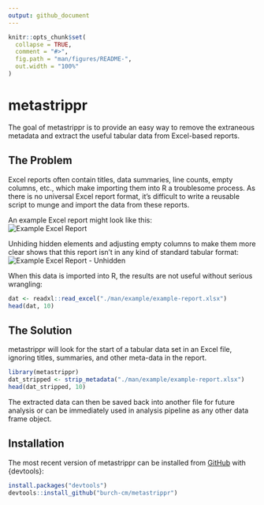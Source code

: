 ```yaml
---
output: github_document
---
```


<!-- README.md is generated from README.Rmd. Please edit that file -->

```r
knitr::opts_chunk$set(
  collapse = TRUE,
  comment = "#>",
  fig.path = "man/figures/README-",
  out.width = "100%"
)
```

# metastrippr

<!-- badges: start -->
<!-- badges: end -->

The goal of metastrippr is to provide an easy way to remove the extraneous
metadata and extract the useful tabular data from Excel-based reports. 

## The Problem  
Excel reports often contain titles, data summaries, line counts, empty columns, 
etc., which make importing them into R a troublesome process. 
As there is no universal Excel report format, 
it's difficult to write a reusable script to munge and import the data from 
these reports.

An example Excel report might look like this:  
![Example Excel Report](./man/img/init-excel.png)  

Unhiding hidden elements and adjusting empty columns to make them more clear shows 
that this report isn't in any kind of standard tabular format:  
![Example Excel Report - Unhidden](./man/img/unhidden-excel.png)

When this data is imported into R, the results are not useful without serious 
wrangling:  
```r
dat <- readxl::read_excel("./man/example/example-report.xlsx")
head(dat, 10)
```

## The Solution  
metastrippr will look for the start of a tabular data set in an Excel file, ignoring 
titles, summaries, and other meta-data in the report. 

```r
library(metastrippr)
dat_stripped <- strip_metadata("./man/example/example-report.xlsx")
head(dat_stripped, 10)
```

The extracted data can then be saved back into another file for future analysis or can be immediately used in analysis pipeline as any other data frame object.

## Installation

<!-- You can install the released version of metastrippr from [CRAN](https://CRAN.R-project.org) with: -->

<!-- ``` r -->
<!-- install.packages("metastrippr") -->
<!-- ``` -->

The most recent version of metastrippr can be installed from [GitHub](https://github.com/burch-cm/metastrippr) with {devtools}:  
``` r
install.packages("devtools")
devtools::install_github("burch-cm/metastrippr")
```
